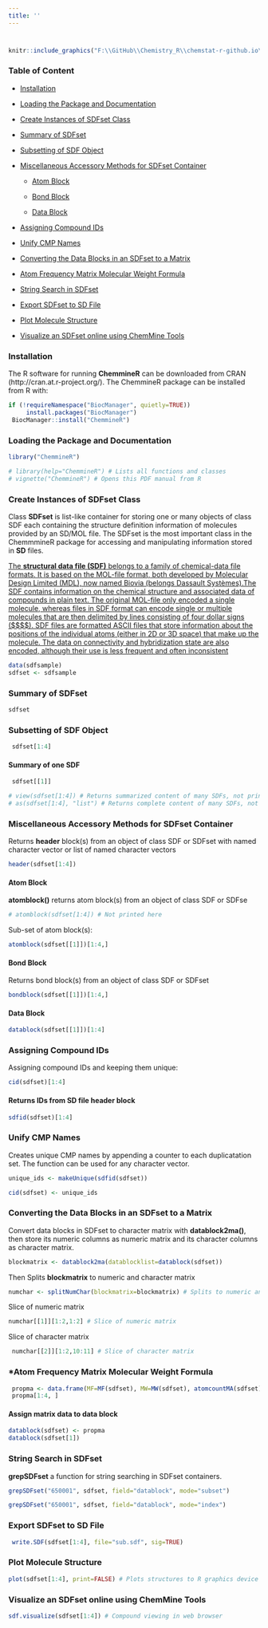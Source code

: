 ```yaml
---
title: ''
---
```


<div style="margin-bottom:40px;">
</div>

```r
knitr::include_graphics("F:\\GitHub\\Chemistry_R\\chemstat-r-github.io\\Image\\PNG_FILE_04\\Chemminer.png")
```
<div style="margin-bottom:20px;">
</div>

### **Table of Content**

* [Installation](#Installation)

* [Loading the Package and Documentation](#loading-the-package-and-documentation)

* [Create Instances of SDFset Class](#create-instances-of-sdfset-class) 

* [Summary of SDFset](#summary-of-sdfset) 

* [Subsetting of SDF Object](#subsetting-of-sdf-object)

* [Miscellaneous Accessory Methods for SDFset Container](#miscellaneous-accessory-methods-for-sdfset-container)

	- [Atom Block](#atom-block)
	
	- [Bond Block](#bond-block)
	
	- [Data Block](#data-block)

* [Assigning Compound IDs](#assigning-compound-ids) 

* [Unify CMP Names](#unify-cmp-names)

* [Converting the Data Blocks in an SDFset to a Matrix](#converting-the-data-blocks-in-an-sdfset-to-matrix)

* [Atom Frequency Matrix Molecular Weight Formula](#atom-frequency-matrix-molecular-weight-formula)

* [String Search in SDFset](#string-search-in-sdfset)
	
* [Export SDFset to SD File](#export-sdfset-to-sd-file)	

* [Plot Molecule Structure](#plot-molecule-structure)

* [Visualize an SDFset online using ChemMine Tools](#visualize-an-sdfset-online-using-chemMine-tools)


<div style="margin-bottom:20px;">
</div>

### **Installation**

The R software for running **ChemmineR** can be downloaded from CRAN (http://cran.at.r-project.org/). The ChemmineR package can be installed from R with:

```r
if (!requireNamespace("BiocManager", quietly=TRUE))
     install.packages("BiocManager")
 BiocManager::install("ChemmineR")
```

### **Loading the Package and Documentation**
 
```r
library("ChemmineR") 
```

```r
# library(help="ChemmineR") # Lists all functions and classes 
# vignette("ChemmineR") # Opens this PDF manual from R 
```

<div style="margin-bottom:10px;">
</div>

### **Create Instances of SDFset Class**

Class **SDFset** is list-like container for storing one or many objects of class SDF each containing the structure definition information of molecules provided by an SD/MOL file. The SDFset is the most important class in the ChemmmineR package for accessing and manipulating information stored in **SD** files.

[The **structural data file (SDF)** belongs to a family of chemical-data file formats. It is based on the MOL-file format, both developed by Molecular Design Limited (MDL), now named Biovia (belongs Dassault Systèmes).The SDF contains information on the chemical structure and associated data of compounds in plain text. The original MOL-file only encoded a single molecule, whereas files in SDF format can encode single or multiple molecules that are then delimited by lines consisting of four dollar signs ($$$$). SDF files are formatted ASCII files that store information about the positions of the individual atoms (either in 2D or 3D space) that make up the molecule. The data on connectivity and hybridization state are also encoded, although their use is less frequent and often inconsistent](https://lifechemicals.com/order-and-supply/how-to-work-with-sd-files)

<div style="margin-bottom:10px;">
</div>

```r
data(sdfsample) 
sdfset <- sdfsample
```

### **Summary of SDFset** 

```r
sdfset 
```

### **Subsetting of SDF Object**

```r
 sdfset[1:4]
```

#### **Summary of one SDF**

```r
 sdfset[[1]] 
```
```r
# view(sdfset[1:4]) # Returns summarized content of many SDFs, not printed here 
# as(sdfset[1:4], "list") # Returns complete content of many SDFs, not printed here 
```


### **Miscellaneous Accessory Methods for SDFset Container**

Returns **header** block(s) from an object of class SDF or SDFset with named character vector or list of named character vectors

```r
header(sdfset[1:4])
```

#### **Atom Block**

**atomblock()**  returns atom block(s) from an object of class SDF or SDFse

```r
# atomblock(sdfset[1:4]) # Not printed here 
```

Sub-set of atom block(s): 

```r
atomblock(sdfset[[1]])[1:4,] 
```

#### **Bond Block**

Returns bond block(s) from an object of class SDF or SDFset

```r
bondblock(sdfset[[1]])[1:4,] 
```

#### **Data Block**

```r
datablock(sdfset[[1]])[1:4] 
```

### **Assigning Compound IDs** 

Assigning compound IDs and keeping them unique:

```r
cid(sdfset)[1:4] 

```

#### **Returns IDs from SD file header block**

```r
sdfid(sdfset)[1:4] 
```

### **Unify CMP Names**

Creates unique CMP names by appending a counter to each duplicatation set. The function can be used for any character vector.

```r
unique_ids <- makeUnique(sdfid(sdfset))
```

```r
cid(sdfset) <- unique_ids 
```

### **Converting the Data Blocks in an SDFset to a Matrix**

Convert data blocks in SDFset to character matrix with **datablock2ma()**, then store its numeric columns as numeric matrix and its character columns as character matrix.

```r
blockmatrix <- datablock2ma(datablocklist=datablock(sdfset)) 
```

Then  Splits **blockmatrix** to numeric and character matrix 

```r
numchar <- splitNumChar(blockmatrix=blockmatrix) # Splits to numeric and character matrix 
```

Slice of numeric matrix 

```r
numchar[[1]][1:2,1:2] # Slice of numeric matrix 
```

Slice of character matrix

```r
 numchar[[2]][1:2,10:11] # Slice of character matrix 
```

### ***Atom Frequency Matrix Molecular Weight Formula**

```r
 propma <- data.frame(MF=MF(sdfset), MW=MW(sdfset), atomcountMA(sdfset))
 propma[1:4, ] 
```

#### **Assign matrix data to data block**

```r
datablock(sdfset) <- propma 
datablock(sdfset[1]) 
```

### **String Search in SDFset**

**grepSDFset**  a function for string searching in SDFset containers.

```r
grepSDFset("650001", sdfset, field="datablock", mode="subset") 
```
```r
grepSDFset("650001", sdfset, field="datablock", mode="index") 
```

### **Export SDFset to SD File**

```r
 write.SDF(sdfset[1:4], file="sub.sdf", sig=TRUE) 
```


### **Plot Molecule Structure**

```r
plot(sdfset[1:4], print=FALSE) # Plots structures to R graphics device
```

### **Visualize an SDFset online using ChemMine Tools**

```r
sdf.visualize(sdfset[1:4]) # Compound viewing in web browser 
```

